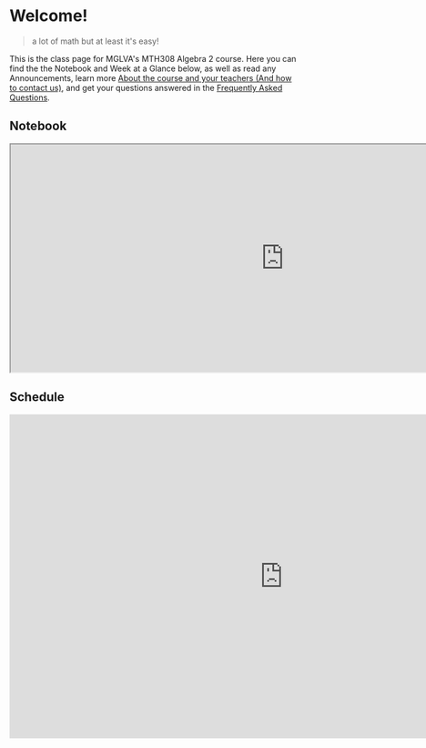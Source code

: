 # Welcome!

> a lot of math but at least it's easy!

This is the class page for MGLVA's MTH308 Algebra 2 course. Here you can find the the Notebook and Week at a Glance below, as well as read any Announcements, learn more [About the course and your teachers (And how to contact us)](/about), and get your questions answered in the [Frequently Asked Questions](/faq).

## Notebook

<iframe src="https://docs.google.com/spreadsheets/d/e/2PACX-1vSeAeXrdjNcRmMN9nSd9ehffjSylnboC_DyuR59QUPlkIv5_vCD6gh_sObYytE7zxSfhwBQrkEkSxtE/pubhtml?widget=true&amp;headers=false" width="960" height="400"></iframe>

## Schedule

<iframe src="https://docs.google.com/presentation/d/e/2PACX-1vRvlt1_ntSO3dT-1ntr_OndEtEKqkp81sPStieLbw8kO1R3xWnDsTS7FrnNJzrfDHKs1UL1b_mXqy3r/embed?start=false&loop=false&delayms=3000" frameBorder="0" width="960" height="569" allowFullscreen="true" mozallowfullscreen="true" webkitallowfullscreen="true"></iframe>
